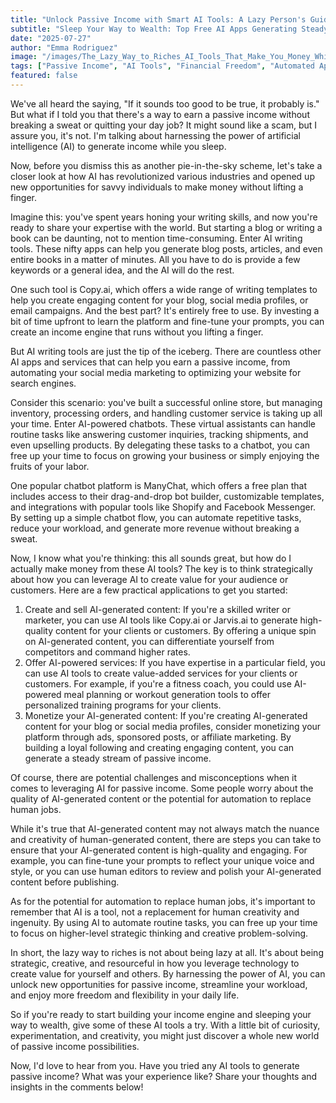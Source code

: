 ```yaml
---
title: "Unlock Passive Income with Smart AI Tools: A Lazy Person's Guide to Financial Freedom"
subtitle: "Sleep Your Way to Wealth: Top Free AI Apps Generating Steady Passive Income"
date: "2025-07-27"
author: "Emma Rodriguez"
image: "/images/The_Lazy_Way_to_Riches_AI_Tools_That_Make_You_Money_While_You_Sleep__Use_free_AI_apps_to_start_an_income_engine_that_runs_without_you_lifting_a_finger_2fa2af27.jpg"
tags: ["Passive Income", "AI Tools", "Financial Freedom", "Automated Apps"]
featured: false
---
```


We've all heard the saying, "If it sounds too good to be true, it probably is." But what if I told you that there's a way to earn a passive income without breaking a sweat or quitting your day job? It might sound like a scam, but I assure you, it's not. I'm talking about harnessing the power of artificial intelligence (AI) to generate income while you sleep.

Now, before you dismiss this as another pie-in-the-sky scheme, let's take a closer look at how AI has revolutionized various industries and opened up new opportunities for savvy individuals to make money without lifting a finger.

Imagine this: you've spent years honing your writing skills, and now you're ready to share your expertise with the world. But starting a blog or writing a book can be daunting, not to mention time-consuming. Enter AI writing tools. These nifty apps can help you generate blog posts, articles, and even entire books in a matter of minutes. All you have to do is provide a few keywords or a general idea, and the AI will do the rest.

One such tool is Copy.ai, which offers a wide range of writing templates to help you create engaging content for your blog, social media profiles, or email campaigns. And the best part? It's entirely free to use. By investing a bit of time upfront to learn the platform and fine-tune your prompts, you can create an income engine that runs without you lifting a finger.

But AI writing tools are just the tip of the iceberg. There are countless other AI apps and services that can help you earn a passive income, from automating your social media marketing to optimizing your website for search engines.

Consider this scenario: you've built a successful online store, but managing inventory, processing orders, and handling customer service is taking up all your time. Enter AI-powered chatbots. These virtual assistants can handle routine tasks like answering customer inquiries, tracking shipments, and even upselling products. By delegating these tasks to a chatbot, you can free up your time to focus on growing your business or simply enjoying the fruits of your labor.

One popular chatbot platform is ManyChat, which offers a free plan that includes access to their drag-and-drop bot builder, customizable templates, and integrations with popular tools like Shopify and Facebook Messenger. By setting up a simple chatbot flow, you can automate repetitive tasks, reduce your workload, and generate more revenue without breaking a sweat.

Now, I know what you're thinking: this all sounds great, but how do I actually make money from these AI tools? The key is to think strategically about how you can leverage AI to create value for your audience or customers. Here are a few practical applications to get you started:

1. Create and sell AI-generated content: If you're a skilled writer or marketer, you can use AI tools like Copy.ai or Jarvis.ai to generate high-quality content for your clients or customers. By offering a unique spin on AI-generated content, you can differentiate yourself from competitors and command higher rates.
2. Offer AI-powered services: If you have expertise in a particular field, you can use AI tools to create value-added services for your clients or customers. For example, if you're a fitness coach, you could use AI-powered meal planning or workout generation tools to offer personalized training programs for your clients.
3. Monetize your AI-generated content: If you're creating AI-generated content for your blog or social media profiles, consider monetizing your platform through ads, sponsored posts, or affiliate marketing. By building a loyal following and creating engaging content, you can generate a steady stream of passive income.

Of course, there are potential challenges and misconceptions when it comes to leveraging AI for passive income. Some people worry about the quality of AI-generated content or the potential for automation to replace human jobs.

While it's true that AI-generated content may not always match the nuance and creativity of human-generated content, there are steps you can take to ensure that your AI-generated content is high-quality and engaging. For example, you can fine-tune your prompts to reflect your unique voice and style, or you can use human editors to review and polish your AI-generated content before publishing.

As for the potential for automation to replace human jobs, it's important to remember that AI is a tool, not a replacement for human creativity and ingenuity. By using AI to automate routine tasks, you can free up your time to focus on higher-level strategic thinking and creative problem-solving.

In short, the lazy way to riches is not about being lazy at all. It's about being strategic, creative, and resourceful in how you leverage technology to create value for yourself and others. By harnessing the power of AI, you can unlock new opportunities for passive income, streamline your workload, and enjoy more freedom and flexibility in your daily life.

So if you're ready to start building your income engine and sleeping your way to wealth, give some of these AI tools a try. With a little bit of curiosity, experimentation, and creativity, you might just discover a whole new world of passive income possibilities.

Now, I'd love to hear from you. Have you tried any AI tools to generate passive income? What was your experience like? Share your thoughts and insights in the comments below!